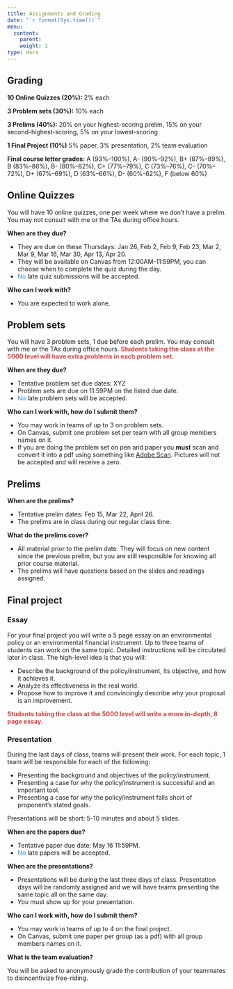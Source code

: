 ```yaml
---
title: Assignments and Grading
date: "`r format(Sys.time())`"
menu:
  content:
    parent: 
    weight: 1
type: docs
---
```


## Grading

**10 Online Quizzes (20%):** 2% each

**3 Problem sets (30%):** 10% each 

**3 Prelims (40%):** 20% on your highest-scoring prelim, 15% on your second-highest-scoring, 5% on your lowest-scoring

**1 Final Project (10%)** 5% paper, 3% presentation, 2% team evaluation

**Final course letter grades:** A (93%–100%), A- (90%–92%), B+ (87%–89%), B (83%–86%), B- (80%–82%), C+ (77%–79%), C (73%–76%), C- (70%–72%), D+ (67%–69%), D (63%–66%), D- (60%-62%), F (below 60%)

## Online Quizzes

You will have 10 online quizzes, one per week where we don't have a prelim. You may not consult with me or the TAs during office hours.

**When are they due?** 

- They are due on these Thursdays: Jan 26, Feb 2, Feb 9, Feb 23, Mar 2, Mar 9, Mar 16, Mar 30, Apr 13, Apr 20.
- They will be available on Canvas from 12:00AM-11:59PM, you can choose when to complete the quiz during the day.
- <span style="color:#3C93DC">No</span> late quiz submissions will be accepted.

**Who can I work with?** 

- You are expected to work alone.

## Problem sets

You will have 3 problem sets, 1 due before each prelim. You may consult with me or the TAs during office hours. <span style="color:#CF4446">**Students taking the class at the 5000 level will have extra problems in each problem set.**</span> 

**When are they due?** 

- Tentative problem set due dates: XYZ
- Problem sets are due on 11:59PM on the listed due date.
- <span style="color:#3C93DC">No</span> late problem sets will be accepted.

**Who can I work with, how do I submit them?** 

- You may work in teams of up to 3 on problem sets. 
- On Canvas, submit one problem set per team with all group members names on it.
- If you are doing the problem set on pen and paper you **must** scan and convert it into a pdf using something like [Adobe Scan](https://www.adobe.com/acrobat/mobile/scanner-app.html). Pictures will not be accepted and will receive a zero.

## Prelims 

**When are the prelims?**

- Tentative prelim dates: Feb 15, Mar 22, April 26.
- The prelims are in class during our regular class time.

**What do the prelims cover?**

- All material prior to the prelim date. They will focus on new content since the previous prelim, but you are still responsible for knowing all prior course material.
- The prelims will have questions based on the slides and readings assigned.

## Final project 

### Essay
For your final project you will write a 5 page essay on an environmental policy or an environmental financial instrument. Up to three teams of students can work on the same topic. Detailed instructions will be circulated later in class. The high-level idea is that you will:

- Describe the background of the policy/instrument, its objective, and how it achieves it.
- Analyze its effectiveness in the real world.
- Propose how to improve it and convincingly describe why your proposal is an improvement.

<span style="color:#CF4446">**Students taking the class at the 5000 level will write a more in-depth, 8 page essay.**</span> 

### Presentation
During the last days of class, teams will present their work. For each topic, 1 team will be responsible for each of the following:

- Presenting the background and objectives of the policy/instrument.
- Presenting a case for why the policy/instrument is successful and an important tool.
- Presenting a case for why the policy/instrument falls short of proponent's stated goals.

Presentations will be short: 5-10 minutes and about 5 slides.

**When are the papers due?** 

- Tentative paper due date: May 16 11:59PM.
- <span style="color:#3C93DC">No</span> late papers will be accepted.

**When are the presentations?** 

- Presentations will be during the last three days of class. Presentation days will be randomly assigned and we will have teams presenting the same topic all on the same day.
- You must show up for your presentation.

**Who can I work with, how do I submit them?** 

- You may work in teams of up to 4 on the final project.
- On Canvas, submit one paper per group (as a pdf) with all group members names on it.

**What is the team evaluation?**

You will be asked to anonymously grade the contribution of your teammates to disincentivize free-riding.